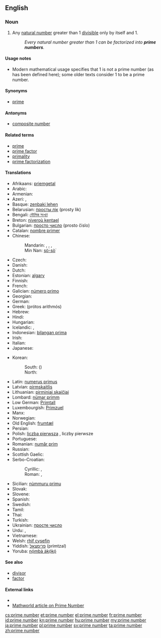 ==English==
{{wikipedia}}

===Noun===
{{en-noun|pl=prime numbers}}

# {{number theory}} Any [[natural number]] greater than 1 [[divisible]] only by itself and 1.
#: ''Every natural number greater than 1 can be factorized into '''prime numbers'''.''

====Usage notes====
* Modern mathematical usage specifies that 1 is not a prime number (as has been defined here); some older texts consider 1 to be a prime number.

====Synonyms====
* [[prime]]

====Antonyms====
* [[composite number]]

====Related terms====
* [[prime]]
* [[prime factor]]
* [[primality]]
* [[prime factorization]]

====Translations====
{{trans-top|natural number}}
* Afrikaans: [[priemgetal]]
* Arabic: {{t-|ar|عدد أولي|m|tr=3ádad 'awwaliy}}
* Armenian: {{t-|hy|պարզ թիվ|tr=parz t’iv}}
* Azeri: {{t-|az|sadə ədəd}}, {{t-|az|əsli ədəd}}
* Basque: [[zenbaki lehen]]
* Belarusian: [[просты лік]] (prosty lik)
* Bengali: [[মৌলিক সংখ্যা]]
* Breton: [[niveroù kentael]]
* Bulgarian: [[просто число]] (prosto čislo)
* Catalan: [[nombre primer]] {{m}}
* Chinese:
*: Mandarin: {{t|cmn|素數|sc=Hani}}, {{t|cmn|素数|tr=sùshù|sc=Hani}}, {{t|cmn|質數|sc=Hani}}, {{t|cmn|质数|tr=zhìshù|sc=Hani}}
*: Min Nan: [[sò͘-sò͘]]
* Czech: {{t+|cs|prvočíslo|n}}
* Danish: {{t-|da|primtal}}
* Dutch: {{t+|nl|priemgetal|n}}
* Estonian: [[algarv]]
* Finnish: {{t+|fi|alkuluku}}
* French: {{t+|fr|nombre premier|m}}
* Galician: [[número primo]] {{m}}
* Georgian: {{t-|ka|მარტივი რიცხვი|tr=martivi ritsxvi|sc=Geor}}
* German: {{t+|de|Primzahl|f}}
* Greek: {{t+|el|πρώτος αριθμός|m}} (prótos arithmós)
* Hebrew: {{t+|he|מספר ראשוני}}
* Hindi: {{t-|hi|अभाज्य संख्या}}
* Hungarian: {{t+|hu|prímszám}}
* Icelandic: {{t+|is|frumtala|f}}, {{t-|is|prímtala|f}}
* Indonesian: [[bilangan prima]]
* Irish: {{t-|ga|uimhir phríomha|f}}
* Italian: {{t-|it|numero primo|m}}
* Japanese: {{t+|ja|素数|tr=[[そすう]], [[sosū]]}}
{{trans-mid}}
* Korean:
*: South: {{t+|ko|소수|tr=sosu|sc=Hang}} ({{t+|ko|素數|sc=Hani}})
*: North: {{t+|ko|씨수|tr=ssisu|sc=Hang}}
* Latin: [[numerus primus]] {{m}}
* Latvian: [[pirmskaitlis]]
* Lithuanian: [[pirminiai skaičiai]]
* Lombard: [[nümar primm]]
* Low German: [[Primtall]]
* Luxembourgish: [[Primzuel]]
* Manx: {{t-|gv|ard-earroo|m}}
* Norwegian: {{t+|no|primtall}}
* Old English: [[frumtæl]]
* Persian: {{t-|fa|اعداد اول}}
* Polish: [[liczba pierwsza]] {{f}}, liczby pierwsze {{p}}
* Portuguese: {{t-|pt|número primo|m}}
* Romanian: [[număr prim]]
* Russian: {{t-|ru|простое число|n|tr=prostóje čisló}}
* Scottish Gaelic: {{t-|gd|prìomh-àireamh|f}}
* Serbo-Croatian:
*: Cyrillic: {{t-|sh|прости број|m}}, {{t-|sh|прост број|m}}
*: Roman: {{t-|sh|prosti broj|m}}, {{t-|sh|prost broj|m}}
* Sicilian: [[nùmmuru primu]] {{m}}
* Slovak: {{t-|sk|prvočíslo|n}}
* Slovene: {{t+|sl|praštevilo|n}}
* Spanish: {{t+|es|número primo|m}}
* Swedish: {{t+|sv|primtal|n}}
* Tamil: {{t+|ta|பகா எண்}}
* Thai: {{t-|th|จำนวนเฉพาะ|tr=jamnuan chăypor}}
* Turkish: {{t+|tr|asal sayı}}
* Ukrainian: [[просте число]] {{n}}
* Urdu: {{t-|ur|مفرد عدد}}, {{t-|ur|ولی عدد}}
* Vietnamese: {{t+|vi|số nguyên tố}}
* Welsh: [[rhif cysefin]]
* Yiddish: [[פרימצאל]] (primtzal) {{f}}
* Yoruba: [[nọ́mbà àkọ́kọ́]]
{{trans-bottom}}

====See also====
* [[divisor]]
* [[factor]]

====External links====
* {{pedialite}}
* [http://mathworld.wolfram.com/PrimeNumber.html Mathworld article on Prime Number]

[[cs:prime number]]
[[et:prime number]]
[[el:prime number]]
[[fr:prime number]]
[[id:prime number]]
[[kn:prime number]]
[[hu:prime number]]
[[my:prime number]]
[[ja:prime number]]
[[pl:prime number]]
[[sv:prime number]]
[[ta:prime number]]
[[zh:prime number]]